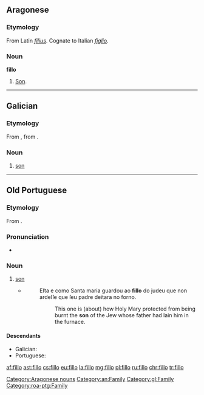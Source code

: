 ==Aragonese==

===Etymology===
From Latin ''[[filius]]''. Cognate to Italian ''[[figlio]]''.

===Noun===
'''fillo'''

# [[son|Son]].
[[Category:Aragonese nouns]]
[[Category:an:Family]]
----
==Galician==

===Etymology===
From {{etyl|roa-ptg|gl}} {{term|fillo||son|lang=roa-ptg}}, from  {{etyl|la|gl}} {{term|fīlius||son|lang=la}}.

===Noun===
{{gl-noun|m}}

# [[son]]

[[Category:gl:Family]]

----

==Old Portuguese==

===Etymology===
From {{etyl|la|roa-ptg}} {{term|fīlius||son|lang=la}}.

===Pronunciation===
* {{IPA|/ˈfi.ʎo/|lang=roa-ptg}}

===Noun===
{{head|roa-ptg|noun|g=m|plural|fillos|feminine|filla|feminine plural|fillas}}

# [[son]]
#* {{roa-ptg-cite-cantigas|E|4|http://www.pbm.com/~lindahl/cantigas/facsimiles/E/058.html}}
#*: Eſta e como Santa maria guardou ao '''fillo''' do judeu que non ardeſſe que ſeu padre deitara no forno.
#*:: This one is (about) how Holy Mary protected from being burnt the '''son''' of the Jew whose father had lain him in the furnace.

====Descendants====
* Galician: {{l|gl|fillo}}
* Portuguese: {{l|pt|filho}}

[[Category:roa-ptg:Family]]

[[af:fillo]]
[[ast:fillo]]
[[cs:fillo]]
[[eu:fillo]]
[[la:fillo]]
[[mg:fillo]]
[[pl:fillo]]
[[ru:fillo]]
[[chr:fillo]]
[[tr:fillo]]